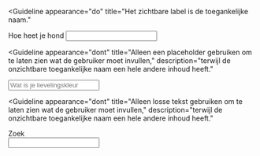 <!-- @license CC0-1.0 -->


<Guideline
  appearance="do"
  title="Het zichtbare label is de toegankelijke naam."
>
  <Canvas language="html">
    <label for="hond">Hoe heet je hond</label>
    <input type="text" id="hond" name="hond"  />
  </Canvas>
</Guideline>

<Guideline
  appearance="dont"
  title="Alleen een placeholder gebruiken om te laten zien wat de gebruiker moet invullen,"
  description="terwijl de onzichtbare toegankelijke naam een hele andere inhoud heeft."
>
  <Canvas language="html">
    <input type="text" name="lievelingskleur" aria-label="Vul een kleur in" placeholder="Wat is je lievelingskleur" />
  </Canvas>
</Guideline>

<Guideline
  appearance="dont"
  title="Alleen losse tekst gebruiken om te laten zien wat de gebruiker moet invullen,"
  description="terwijl de onzichtbare toegankelijke naam een hele andere inhoud heeft."
>
  <Canvas language="html">
    <div>Zoek</div>
    <input type="search" name="trefwoord" aria-label="Trefwoord" />
  </Canvas>
</Guideline>
